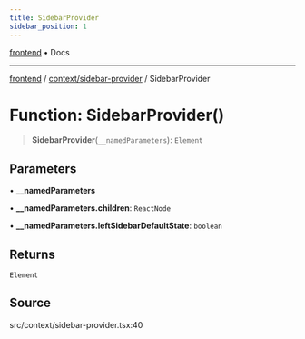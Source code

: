 ```yaml
---
title: SidebarProvider
sidebar_position: 1
---
```


[frontend](../../..) • Docs

***

[frontend](../../..) / [context/sidebar-provider](..) / SidebarProvider

# Function: SidebarProvider()

> **SidebarProvider**(`__namedParameters`): `Element`

## Parameters

• **\_\_namedParameters**

• **\_\_namedParameters.children**: `ReactNode`

• **\_\_namedParameters.leftSidebarDefaultState**: `boolean`

## Returns

`Element`

## Source

src/context/sidebar-provider.tsx:40
